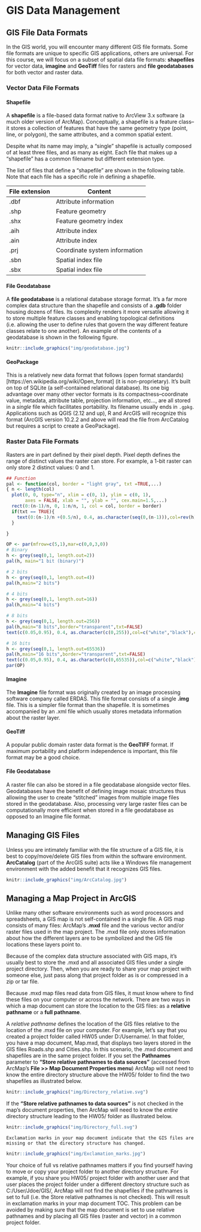 # GIS Data Management


## GIS File Data Formats

In the GIS world, you will encounter many different GIS file formats. Some file formats are unique to specific GIS applications, others are universal. For this course, we will focus on a subset of spatial data file formats: **shapefiles** for vector data, **imagine** and **GeoTiff** files for rasters and **file geodatabases** for both vector and raster data.

### Vector Data File Formats

#### Shapefile

A **shapefile** is a file-based data format native to ArcView 3.x software (a much older version of ArcMap). Conceptually, a shapefile is a feature class--it stores a collection of features that have the same geometry type (point, line, or polygon), the same attributes, and a common spatial extent. 

Despite what its name may imply, a "single" shapefile is actually composed of at least three files, and as many as eight. Each file that makes up a "shapefile" has a common filename but different extension type. 

The list of files that define a "shapefile" are shown in the following table. Note that each file has a specific role in defining a shapefile. 

File extension |	Content
---------------|------------
.dbf |	Attribute information
.shp |	Feature geometry
.shx |	Feature geometry index
.aih |	Attribute index
.ain |	Attribute index
.prj |	Coordinate system information
.sbn |	Spatial index file
.sbx |	Spatial index file


#### File Geodatabase

A **file geodatabase** is a relational database storage format. It's a far more complex data structure than the shapefile and consists of a **.gdb** folder housing dozens of files. Its complexity renders it more versatile allowing it to store multiple feature classes and enabling topological definitions (i.e. allowing the user to define rules that govern the way different feature classes relate to one another). An example of the contents of a geodatabase is shown in the following figure.

```r

knitr::include_graphics("img/geodatabase.jpg")
```

#### GeoPackage

This is a relatively new data format that follows (open format standards)[https://en.wikipedia.org/wiki/Open_format] (it is non-proprietary). It's built on top of SQLite (a self-contained relational database). Its one big advantage over many other vector formats is its compactness--coordinate value, metadata, attribute table, projection information, etc..., are all stored in a *single* file which facilitates portability. Its filename usually ends in `.gpkg`. Applications such as QGIS (2.12 and up), R and ArcGIS will recognize this format (ArcGIS version 10.2.2 and above will read the file from ArcCatalog but requires a script to create a GeoPackage).


### Raster Data File Formats

Rasters are in part defined by their pixel depth. Pixel depth defines the range of distinct values the raster can store. For example, a 1-bit raster can only store 2 distinct values: 0 and 1.

```r

## Function
pal <- function(col, border = "light gray", txt =TRUE,...)
{ n <- length(col)
  plot(0, 0, type="n", xlim = c(0, 1), ylim = c(0, 1),
       axes = FALSE, xlab = "", ylab = "", cex.main=1.5,...)
  rect(0:(n-1)/n, 0, 1:n/n, 1, col = col, border = border)
  if(txt == TRUE){
    text(0:(n-1)/n +(0.5/n), 0.4, as.character(seq(0,(n-1))),col=rev(h),cex=1)
  }

}

OP <- par(mfrow=c(5,1),mar=c(0,0,3,0))
# Binary
h <- grey(seq(0,1, length.out=2))
pal(h, main="1 bit (binary)")

# 2 bits
h <- grey(seq(0,1, length.out=4))
pal(h,main="2 bits")

# 4 bits
h <- grey(seq(0,1, length.out=16))
pal(h,main="4 bits")

# 8 bits
h <- grey(seq(0,1, length.out=256))
pal(h,main="8 bits",border="transparent",txt=FALSE)
text(c(0.05,0.95), 0.4, as.character(c(0,255)),col=c("white","black"),cex=1)

# 16 bits
h <- grey(seq(0,1, length.out=65536))
pal(h,main="16 bits",border="transparent",txt=FALSE)
text(c(0.05,0.95), 0.4, as.character(c(0,65535)),col=c("white","black"),cex=1)
par(OP)
```

#### Imagine

The **Imagine** file format was originally created by an image processing software company called ERDAS. This file format consists of a single **.img** file. This is a simpler file format than the shapefile. It is sometimes accompanied by an .xml file which usually stores metadata information about the raster layer.

#### GeoTiff

A popular public domain raster data format is the **GeoTIFF** format. If maximum portability and platform independence is important, this file format may be a good choice.

#### File Geodatabase

A raster file can also be stored in a file geodatabase alongside vector files. Geodatabases have the benefit of defining image mosaic structures thus allowing the user to create “stitched” images from multiple image files stored in the geodatabase. Also, processing very large raster files can be computationally more efficient when stored in a file geodatabase as opposed to an Imagine file format.

## Managing GIS Files

Unless you are intimately familiar with the file structure of a GIS file, it is best to copy/move/delete GIS files from within the software environment. **ArcCatalog** (part of the ArcGIS suite) acts like a Windows file management environment with the added benefit that it recognizes GIS files. 

```r

knitr::include_graphics("img/ArcCatalog.jpg")
```


## Managing a Map Project in ArcGIS

Unlike many other software environments such as word processors and spreadsheets, a GIS map is not self-contained in a single file. A GIS map consists of many files: ArcMap's **.mxd** file and the various vector and/or raster files used in the map project. The .mxd file only stores information about how the different layers are to be symbolized and the GIS file locations these layers point to.

Because of the complex data structure associated with GIS maps, it's usually best to store the .mxd and all associated GIS files under a single project directory. Then, when you are ready to share your map project with someone else, just pass along that project folder as is or compressed in a zip or tar file.

Because .mxd map files read data from GIS files, it must know where to find these files on your computer or across the network. There are two ways in which a map document can store the location to the GIS files: as a **relative pathname** or a **full pathname**. 

A *relative pathname* defines the location of the GIS files relative to the location of the .mxd file on your computer. For example, let's say that you created a project folder called HW05 under D:/Username/. In that folder, you have a map document, Map.mxd, that displays two layers stored in the GIS files Roads.shp and Cities.shp. In this scenario, the .mxd document and shapefiles are in the same project folder. If you set the **Pathnames** parameter to **"Store relative pathnames to data sources"** (accessed from ArcMap's **File >> Map Document Properties menu**) ArcMap will not need to know the entire directory structure above the HW05/ folder to find the two shapefiles as illustrated below. 


```r

knitr::include_graphics("img/Directory_relative.svg")
```

If the **"Store relative pathnames to data sources"** is not checked in the map's document properties, then ArcMap will need to know the *entire* directory structure leading to the HW05/ folder as illustrated below.

```r

knitr::include_graphics("img/Directory_full.svg")
```

```block
Exclamation marks in your map document indicate that the GIS files are missing or that the directory structure has changed.
```

```r
knitr::include_graphics("img/Exclamation_marks.jpg")
```

Your choice of full vs relative pathnames matters if you find yourself having to move or copy your project folder to another directory structure. For example, if you share you HW05/ project folder with another user and that user places the project folder under a different directory structure such as C:/User/Jdoe/GIS/, ArcMap will not find the shapefiles if the pathnames is set to full (i.e. the Store relative pathnames is not checked). This will result in exclamation marks in your map document TOC. This problem can be avoided by making sure that the map document is set to use relative pathnames and by placing all GIS files (raster and vector) in a common project folder.



